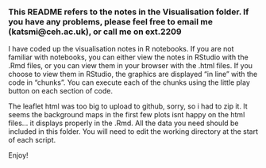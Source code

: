 ### This README refers to the notes in the Visualisation folder. If you have any problems, please feel free to email me (katsmi@ceh.ac.uk), or call me on ext.2209

I have coded up the visualisation notes in R notebooks. 
If you are not familiar with notebooks, you can either view the notes in RStudio with the .Rmd files, or you can view them in your browser with the .html files.
If you choose to view them in RStudio, the graphics are displayed "in line" with the code in "chunks". 
You can execute each of the chunks using the little play button on each section of code.

The leaflet html was too big to upload to github, sorry, so i had to zip it. It seems the background maps in the first few plots isnt happy on the html files... it displays properly in the .Rmd.
All the data you need should be included in this folder. You will need to edit the working directory at the start of each script.

Enjoy!

